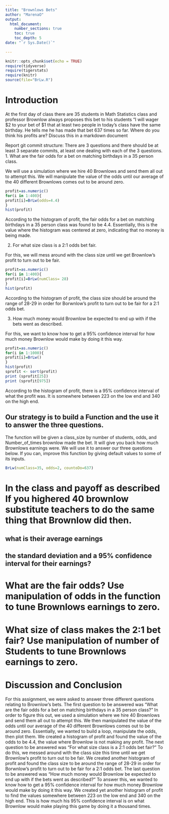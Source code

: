 ```yaml
---
title: "Brownlows Bets"
author: "MarenaO"
output: 
  html_document:
    number_sections: true
    toc: true
    toc_depth: 5
date: "`r Sys.Date()`"    
    
---
```

```r
knitr::opts_chunk$set(echo = TRUE)
require(tidyverse)
require(tigerstats)
require(knitr)
source(file="BrLw.R")
```


<!-- We recommend you use git branches -- create a separate branch for each major section i.e. Introduction, Methods, Results, Inferential Results, and Discussion and Conclusions - leave the YAML block untouched until the final merge where you put in your own name !-->

# Introduction

<!--In this section you explain what you are trying to show.  Where did the data come from?  What is the research or other question you are trying to answer?!-->

 At the first day of class there are 35 students in Math Statistics class and professor Brownlow always proposes this bet to his students "I will wager $2 to your bet of $1 that at least two people in today's class have  the same birthday.  He tells me he has made that bet 637 times so far. Where do you think his profits are? Discuss this in a markdown document
 
Report git commit structure:
There are 3 questions and there should be at least 3 separate commits, at least one dealing with each of the 3 questions.
1. What are the fair odds for a bet on matching birthdays in a 35 person class.

We will use a simulation where we hire 40 Brownlows and send them all out to attempt this. We will manipulate the value of the odds until our average of the 40 different Brownlows comes out to be around zero.

```r
profit=as.numeric()
for(i in 1:400){
profit[i]=BrLw(odds=4.4)  
}
hist(profit)
```


According to the histogram of profit, the fair odds for a bet on matching birthdays in a 35 person class was found to be 4.4. Essentially, this is the value where the histogram was centered at zero, indicating that no money is being made.

2. For what size class is a 2:1 odds bet fair.

For this, we will mess around with the class size until we get Brownlow's profit to turn out to be fair.

```r
profit=as.numeric()
for(i in 1:400){
profit[i]=BrLw(numClass= 28)  
}
hist(profit)
```

According to the histogram of profit, the class size should be around the range of 28-29 in order for Borwnlow's profit to turn out to be fair for a 2:1 odds bet.

3. How much money would Brownlow be expected to end up with if the bets went as described.


For this, we want to know how to get a 95% confidence interval for how much money Brownlow would make by doing it this way.

```r
profit=as.numeric()
for(i in 1:1000){
profit[i]=BrLw()  
}
hist(profit)
sprofit <- sort(profit)
print (sprofit[25])
print (sprofit[975])
```

According to the histogram of profit, there is a 95% confidence interval of what the profit was. It is somewhere between 223 on the low end and 340 on the high end.

## Our strategy is to build a Function and the use it to answer the three questions. 

The function will be given a class_size by number of students, odds, and Number_of_times brownlow made the bet.  It will give you back how much Brownlows earnings were. We will use it to answer our three questions below. If you can, improve this function by giving default values to some of its inputs. 

```r
BrLw(numClass=35, odds=2, countoDo=637)
```



# In the class and payoff as described  If you highered 40 brownlow substitute teachers to do the same thing that Brownlow did then.
## what is their average earnings
## the standard deviation and a 95% confidence interval for their earnings?
  
<!--Explain and display your method of coming up with a 95% confidence interval of  professor Brownlows winnings (or losings)-->


# What are the fair odds? Use manipulation of odds in the function to tune Brownlows earnings to zero. 


<!--Decide on your methods:  In this section explain the approach you will take to attack the issue --- how will you decide on a likely estimate of professor Brownlow's earnings or losses after 637 bets. Also explain how you construct a 95% confidence interval about your estimate of his winnings !-->




# What size of class makes the 2:1 bet fair?  Use manipulation of number of Students to tune Brownlows earnings to zero.

<!--Explain and display the results of your method of coming up with the estimate of professor Brownlows betting profits!-->








# Discussion and Conclusion

<!--Discussion and conclusion here.  If professor Brownlow is consistantly making or losing money how could he change his payout so that his profits center on zero?  Also discuss what size his class should be in order to have his current scheme balance at zero profit.!-->

For this assignment, we were asked to answer three different questions relating to Brownlow's bets. The first question to be answered was "What are the fair odds for a bet on matching birthdays in a 35 person class?" In order to figure this out, we used a simulation where we hire 40 Brownlows and send them all out to attempt this. We then manipulated the value of the odds until our average of the 40 different Brownlows comes out to be around zero. Essentially, we wanted to build a loop, manipulate the odds, then plot them. We created a histogram of profit and found the value of the odds to be 4.4, the value where Brownlow is not making any profit. The next question to be answered was "For what size class is a 2:1 odds bet fair?" To do this, we messed around with the class size this time until we get Brownlow's profit to turn out to be fair. We created another histogram of profit and found the class size to be around the range of 28-29 in order for Borwnlow's profit to turn out to be fair for a 2:1 odds bet. The last question to be answered was "How much money would Brownlow be expected to end up with if the bets went as described?" To answer this, we wanted to know how to get a 95% confidence interval for how much money Brownlow would make by doing it this way. We created yet another histogram of profit to find the values somewhere between 223 on the low end and 340 on the high end. This is how much his 95% confidence interval is on what Brownlow would make playing this game by doing it a thousand times.